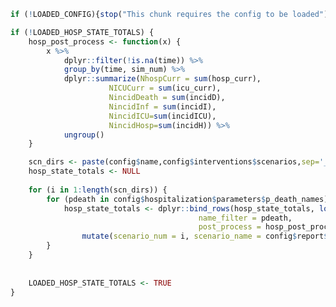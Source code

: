 ```r

if (!LOADED_CONFIG){stop("This chunk requires the config to be loaded")}

if (!LOADED_HOSP_STATE_TOTALS) {
    hosp_post_process <- function(x) {
        x %>% 
            dplyr::filter(!is.na(time)) %>%
            group_by(time, sim_num) %>% 
            dplyr::summarize(NhospCurr = sum(hosp_curr),
                      NICUCurr = sum(icu_curr),
                      NincidDeath = sum(incidD),
                      NincidInf = sum(incidI),
                      NincidICU=sum(incidICU),
                      NincidHosp=sum(incidH)) %>% 
            ungroup()
    }

    scn_dirs <- paste(config$name,config$interventions$scenarios,sep='_')
    hosp_state_totals <- NULL
    
    for (i in 1:length(scn_dirs)) {
        for (pdeath in config$hospitalization$parameters$p_death_names) {
            hosp_state_totals <- dplyr::bind_rows(hosp_state_totals, load_hosp_sims_filtered(scn_dirs[i],
                                          name_filter = pdeath,
                                          post_process = hosp_post_process) %>% 
                mutate(scenario_num = i, scenario_name = config$report$formatting$scenario_labels[i], pdeath=pdeath)) 
        }
    }
   
    
    LOADED_HOSP_STATE_TOTALS <- TRUE 
}


```
